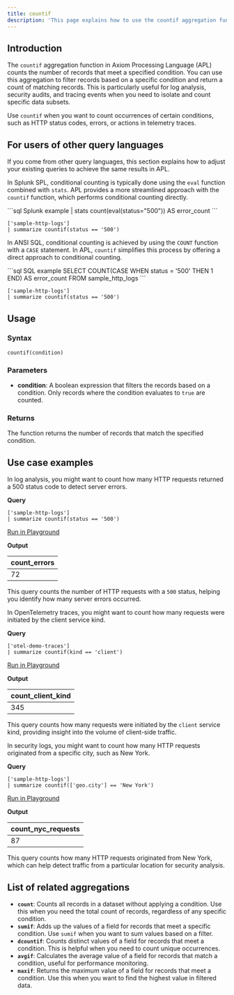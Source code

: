 ```yaml
---
title: countif
description: 'This page explains how to use the countif aggregation function in APL.'
---
```


## Introduction

The `countif` aggregation function in Axiom Processing Language (APL) counts the number of records that meet a specified condition. You can use this aggregation to filter records based on a specific condition and return a count of matching records. This is particularly useful for log analysis, security audits, and tracing events when you need to isolate and count specific data subsets.

Use `countif` when you want to count occurrences of certain conditions, such as HTTP status codes, errors, or actions in telemetry traces.

## For users of other query languages

If you come from other query languages, this section explains how to adjust your existing queries to achieve the same results in APL.

<AccordionGroup>
<Accordion title="Splunk SPL users">

In Splunk SPL, conditional counting is typically done using the `eval` function combined with `stats`. APL provides a more streamlined approach with the `countif` function, which performs conditional counting directly.

<CodeGroup>
```sql Splunk example
| stats count(eval(status="500")) AS error_count
```

```kusto APL equivalent
['sample-http-logs']
| summarize countif(status == '500')
```
</CodeGroup>

</Accordion>

<Accordion title="ANSI SQL users">

In ANSI SQL, conditional counting is achieved by using the `COUNT` function with a `CASE` statement. In APL, `countif` simplifies this process by offering a direct approach to conditional counting.

<CodeGroup>
```sql SQL example
SELECT COUNT(CASE WHEN status = '500' THEN 1 END) AS error_count
FROM sample_http_logs
```

```kusto APL equivalent
['sample-http-logs']
| summarize countif(status == '500')
```
</CodeGroup>

</Accordion>
</AccordionGroup>

## Usage

### Syntax

```kusto
countif(condition)
```

### Parameters

- **condition**: A boolean expression that filters the records based on a condition. Only records where the condition evaluates to `true` are counted.

### Returns

The function returns the number of records that match the specified condition.

## Use case examples

<Tabs>

<Tab title="Log analysis">

In log analysis, you might want to count how many HTTP requests returned a 500 status code to detect server errors.

**Query**

```kusto
['sample-http-logs']
| summarize countif(status == '500')
```

[Run in Playground](https://play.axiom.co/axiom-play-qf1k/explorer?initForm=%7B%22apl%22%3A%22%5B'sample-http-logs'%5D%20%7C%20summarize%20countif(status%20%3D%3D%20'500')%22%7D)

**Output**

| count_errors |
|--------------|
| 72           |

This query counts the number of HTTP requests with a `500` status, helping you identify how many server errors occurred.

</Tab>

<Tab title="OpenTelemetry traces">

In OpenTelemetry traces, you might want to count how many requests were initiated by the client service kind.

**Query**

```kusto
['otel-demo-traces']
| summarize countif(kind == 'client')
```

[Run in Playground](https://play.axiom.co/axiom-play-qf1k/explorer?initForm=%7B%22apl%22%3A%22%5B'otel-demo-traces'%5D%20%7C%20summarize%20countif(kind%20%3D%3D%20'client')%22%7D)

**Output**

| count_client_kind |
|-------------------|
| 345               |

This query counts how many requests were initiated by the `client` service kind, providing insight into the volume of client-side traffic.

</Tab>

<Tab title="Security logs">

In security logs, you might want to count how many HTTP requests originated from a specific city, such as New York.

**Query**

```kusto
['sample-http-logs']
| summarize countif(['geo.city'] == 'New York')
```

[Run in Playground](https://play.axiom.co/axiom-play-qf1k/explorer?initForm=%7B%22apl%22%3A%22%5B'sample-http-logs'%5D%20%7C%20summarize%20countif(%5B'geo.city'%5D%20%3D%3D%20'New%20York')%22%7D)

**Output**

| count_nyc_requests |
|--------------------|
| 87                 |

This query counts how many HTTP requests originated from New York, which can help detect traffic from a particular location for security analysis.

</Tab>

</Tabs>

## List of related aggregations

- **`count`**: Counts all records in a dataset without applying a condition. Use this when you need the total count of records, regardless of any specific condition.
- **`sumif`**: Adds up the values of a field for records that meet a specific condition. Use `sumif` when you want to sum values based on a filter.
- **`dcountif`**: Counts distinct values of a field for records that meet a condition. This is helpful when you need to count unique occurrences.
- **`avgif`**: Calculates the average value of a field for records that match a condition, useful for performance monitoring.
- **`maxif`**: Returns the maximum value of a field for records that meet a condition. Use this when you want to find the highest value in filtered data.